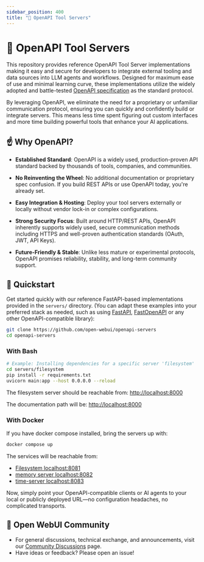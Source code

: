 ```yaml
---
sidebar_position: 400
title: "🔨 OpenAPI Tool Servers"
---
```




<TopBanners />

# 🌟 OpenAPI Tool Servers

This repository provides reference OpenAPI Tool Server implementations making it easy and secure for developers to integrate external tooling and data sources into LLM agents and workflows. Designed for maximum ease of use and minimal learning curve, these implementations utilize the widely adopted and battle-tested [OpenAPI specification](https://www.openapis.org/) as the standard protocol.

By leveraging OpenAPI, we eliminate the need for a proprietary or unfamiliar communication protocol, ensuring you can quickly and confidently build or integrate servers. This means less time spent figuring out custom interfaces and more time building powerful tools that enhance your AI applications.

## ☝️ Why OpenAPI?

- **Established Standard**: OpenAPI is a widely used, production-proven API standard backed by thousands of tools, companies, and communities.

- **No Reinventing the Wheel**: No additional documentation or proprietary spec confusion. If you build REST APIs or use OpenAPI today, you're already set.

- **Easy Integration & Hosting**: Deploy your tool servers externally or locally without vendor lock-in or complex configurations.

- **Strong Security Focus**: Built around HTTP/REST APIs, OpenAPI inherently supports widely used, secure communication methods including HTTPS and well-proven authentication standards (OAuth, JWT, API Keys).

- **Future-Friendly & Stable**: Unlike less mature or experimental protocols, OpenAPI promises reliability, stability, and long-term community support.

## 🚀 Quickstart

Get started quickly with our reference FastAPI-based implementations provided in the `servers/` directory. (You can adapt these examples into your preferred stack as needed, such as using [FastAPI](https://fastapi.tiangolo.com/), [FastOpenAPI](https://github.com/mr-fatalyst/fastopenapi) or any other OpenAPI-compatible library):

```bash
git clone https://github.com/open-webui/openapi-servers
cd openapi-servers
```

### With Bash

```bash
# Example: Installing dependencies for a specific server 'filesystem'
cd servers/filesystem
pip install -r requirements.txt
uvicorn main:app --host 0.0.0.0 --reload
```

The filesystem server should be reachable from: [http://localhost:8000](http://localhost:8000)

The documentation path will be: [http://localhost:8000](http://localhost:8000)

### With Docker

If you have docker compose installed, bring the servers up with:

```bash
docker compose up
```

The services will be reachable from:

 * [Filesystem localhost:8081](http://localhost:8081)
 * [memory server localhost:8082](http://localhost:8082)
 * [time-server localhost:8083](http://localhost:8083)


Now, simply point your OpenAPI-compatible clients or AI agents to your local or publicly deployed URL—no configuration headaches, no complicated transports.

## 🌱 Open WebUI Community  

- For general discussions, technical exchange, and announcements, visit our [Community Discussions](https://github.com/open-webui/openapi-servers/discussions) page.
- Have ideas or feedback? Please open an issue!
